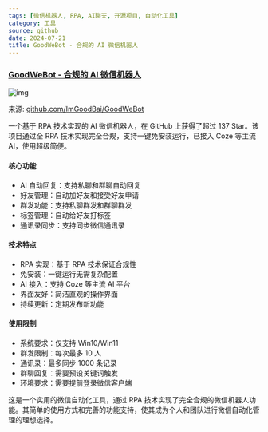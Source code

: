 ```yaml
---
tags: [微信机器人, RPA, AI聊天, 开源项目, 自动化工具]
category: 工具
source: github
date: 2024-07-21
title: GoodWeBot - 合规的 AI 微信机器人
---
```


### [GoodWeBot - 合规的 AI 微信机器人](https://github.com/ImGoodBai/GoodWeBot)

![img](https://img.mengpeng.tech/i/2024/12/08/67557a3de45f1.webp)

来源: [github.com/ImGoodBai/GoodWeBot](https://github.com/ImGoodBai/GoodWeBot)

一个基于 RPA 技术实现的 AI 微信机器人，在 GitHub 上获得了超过 137 Star。该项目通过全 RPA 技术实现完全合规，支持一键免安装运行，已接入 Coze 等主流 AI，使用超级简便。

#### 核心功能
- AI 自动回复：支持私聊和群聊自动回复
- 好友管理：自动加好友和接受好友申请
- 群发功能：支持私聊群发和群聊群发
- 标签管理：自动给好友打标签
- 通讯录同步：支持同步微信通讯录

#### 技术特点
- RPA 实现：基于 RPA 技术保证合规性
- 免安装：一键运行无需复杂配置
- AI 接入：支持 Coze 等主流 AI 平台
- 界面友好：简洁直观的操作界面
- 持续更新：定期发布新功能

#### 使用限制
- 系统要求：仅支持 Win10/Win11
- 群发限制：每次最多 10 人
- 通讯录：最多同步 1000 条记录
- 群聊回复：需要预设关键词触发
- 环境要求：需要提前登录微信客户端

这是一个实用的微信自动化工具，通过 RPA 技术实现了完全合规的微信机器人功能。其简单的使用方式和完善的功能支持，使其成为个人和团队进行微信自动化管理的理想选择。 